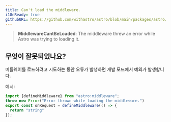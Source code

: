 ```yaml
---
title: Can't load the middleware.
i18nReady: true
githubURL: https://github.com/withastro/astro/blob/main/packages/astro/src/core/errors/errors-data.ts
---
```


> **MiddlewareCantBeLoaded**: The middleware threw an error while Astro was trying to loading it.

## 무엇이 잘못되었나요?

미들웨어를 로드하려고 시도하는 동안 오류가 발생하면 개발 모드에서 예외가 발생합니다.

예시:
```ts
import {defineMiddleware} from "astro:middleware";
throw new Error("Error thrown while loading the middleware.")
export const onRequest = defineMiddleware(() => {
  return "string"
});
```